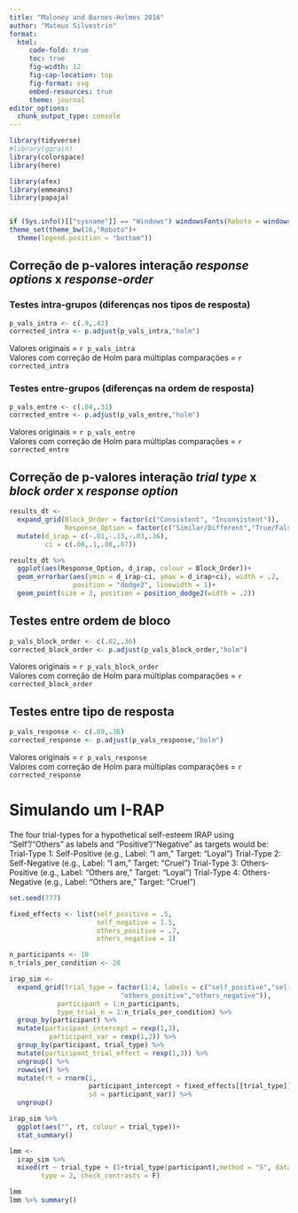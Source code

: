 ```yaml
---
title: "Maloney and Barnes-Holmes 2016"
author: "Mateus Silvestrin"
format: 
  html:
     code-fold: true
     toc: true
     fig-width: 12
     fig-cap-location: top
     fig-format: svg
     embed-resources: true
     theme: journal
editor_options: 
  chunk_output_type: console
---
```


```r
library(tidyverse)
#library(ggrain)
library(colorspace)
library(here)

library(afex)
library(emmeans)
library(papaja)


if (Sys.info()[["sysname"]] == "Windows") windowsFonts(Roboto = windowsFont("Roboto"))
theme_set(theme_bw(16,"Roboto")+
  theme(legend.position = "bottom"))
```

## Correção de p-valores interação _response options_ x _response-order_

### Testes intra-grupos (diferenças nos tipos de resposta)
```r
p_vals_intra <- c(.9,.42)
corrected_intra <- p.adjust(p_vals_intra,"holm")
```

Valores originais = `r p_vals_intra`  
Valores com correção de Holm para múltiplas comparações = `r corrected_intra`

### Testes entre-grupos (diferenças na ordem de resposta)
```r
p_vals_entre <- c(.04,.31)
corrected_entre <- p.adjust(p_vals_entre,"holm")
```

Valores originais = `r p_vals_entre`  
Valores com correção de Holm para múltiplas comparações = `r corrected_entre`

## Correção de p-valores interação _trial type_ x _block order_ x _response option_

```r
results_dt <- 
  expand_grid(Block_Order = factor(c("Consistent", "Inconsistent")),
              Response_Option = factor(c("Similar/Different","True/False"))) %>% 
  mutate(d_irap = c(-.01,-.13,-.03,.16),
         ci = c(.08,.1,.08,.07))

results_dt %>% 
  ggplot(aes(Response_Option, d_irap, colour = Block_Order))+
  geom_errorbar(aes(ymin = d_irap-ci, ymax = d_irap+ci), width = .2,
                position = "dodge2", linewidth = 1)+
  geom_point(size = 3, position = position_dodge2(width = .2))
```

## Testes entre ordem de bloco
```r
p_vals_block_order <- c(.02,.36)
corrected_block_order <- p.adjust(p_vals_block_order,"holm")
```

Valores originais = `r p_vals_block_order`  
Valores com correção de Holm para múltiplas comparações = `r corrected_block_order`

## Testes entre tipo de resposta
```r
p_vals_response <- c(.09,.36)
corrected_response <- p.adjust(p_vals_response,"holm")
```

Valores originais = `r p_vals_response`  
Valores com correção de Holm para múltiplas comparações = `r corrected_response`


# Simulando um I-RAP

 The four trial-types for a hypothetical self-esteem IRAP using "Self"/"Others" as labels and "Positive"/"Negative" as targets would be:
Trial-Type 1: Self-Positive (e.g., Label: "I am," Target: "Loyal")
Trial-Type 2: Self-Negative (e.g., Label: "I am," Target: "Cruel")
Trial-Type 3: Others-Positive (e.g., Label: "Others are," Target: "Loyal")
Trial-Type 4: Others-Negative (e.g., Label: "Others are," Target: "Cruel")

```r
set.seed(777)

fixed_effects <- list(self_positive = .5,
                      self_negative = 1.5,
                      others_positive = .7,
                      others_negative = 1)

n_participants <- 10
n_trials_per_condition <- 20

irap_sim <- 
  expand_grid(trial_type = factor(1:4, labels = c("self_positive","self_negative",
                            "others_positive","others_negative")),
            participant = 1:n_participants,
            type_trial_n = 1:n_trials_per_condition) %>% 
  group_by(participant) %>% 
  mutate(participant_intercept = rexp(1,3), 
          participant_var = rexp(1,2)) %>% 
  group_by(participant, trial_type) %>% 
  mutate(participant_trial_effect = rexp(1,3)) %>% 
  ungroup() %>% 
  rowwise() %>% 
  mutate(rt = rnorm(1,
                    participant_intercept + fixed_effects[[trial_type]] + participant_trial_effect,
                    sd = participant_var)) %>% 
  ungroup()
```

```r
irap_sim %>% 
  ggplot(aes("", rt, colour = trial_type))+
  stat_summary()
```

```r
lmm <- 
  irap_sim %>% 
  mixed(rt ~ trial_type + (1+trial_type|participant),method = "S", data = .,
        type = 2, check_contrasts = F)

lmm
lmm %>% summary()
```

